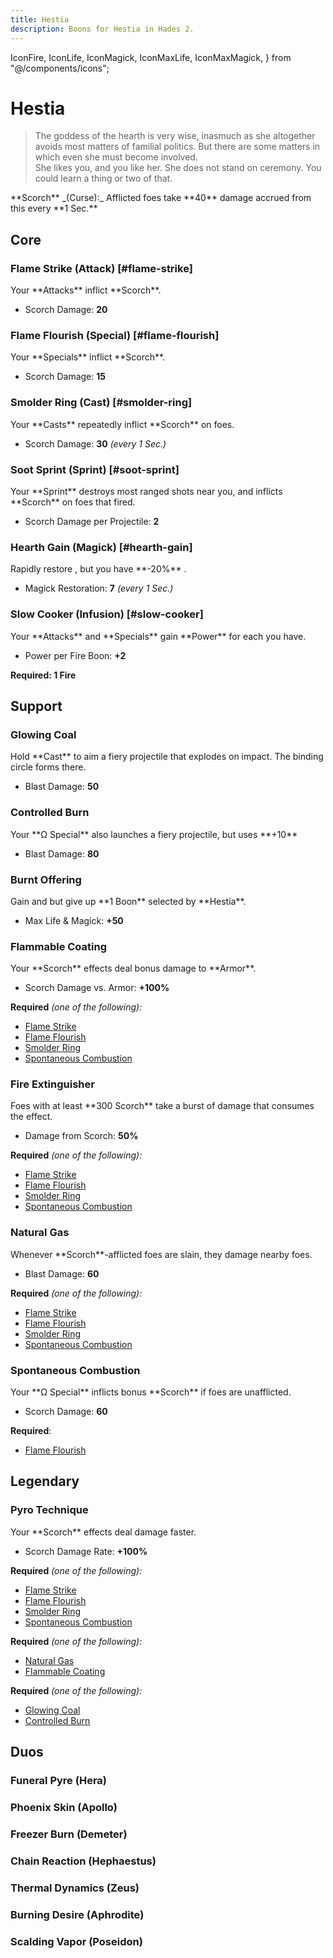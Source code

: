 ```yaml
---
title: Hestia
description: Boons for Hestia in Hades 2.
---
```


  IconFire,
  IconLife,
  IconMagick,
  IconMaxLife,
  IconMaxMagick,
} from "@/components/icons";


# Hestia

> The goddess of the hearth is very wise, inasmuch as she altogether avoids most
> matters of familial politics. But there are some matters in which even she
> must become involved.\
> She likes you, and you like her. She does not stand on ceremony. You could learn
> a thing or two of that.

<Boon className="mt-4">
  **Scorch** _(Curse):_ Afflicted foes take **40** damage accrued from this
  every **1 Sec.**
</Boon>

## Core

### Flame Strike (Attack) [#flame-strike]

<Boon element="fire">
Your **Attacks** inflict **Scorch**.

- Scorch Damage: **20**

</Boon>

### Flame Flourish (Special) [#flame-flourish]

<Boon element="fire">
Your **Specials** inflict **Scorch**.

- Scorch Damage: **15**

</Boon>

### Smolder Ring (Cast) [#smolder-ring]

<Boon element="fire">
Your **Casts** repeatedly inflict **Scorch** on foes.

- Scorch Damage: **30** _(every 1 Sec.)_

</Boon>

### Soot Sprint (Sprint) [#soot-sprint]

<Boon element="fire">
Your **Sprint** destroys most ranged shots near you, and inflicts **Scorch** on foes that fired.

- Scorch Damage per Projectile: **2**

</Boon>

### Hearth Gain (Magick) [#hearth-gain]

<Boon element="fire">
Rapidly restore <IconMagick />, but you have **-20%** <IconMaxLife />.

- Magick Restoration: **7** _(every 1 Sec.)_

</Boon>

### Slow Cooker (Infusion) [#slow-cooker]

<Boon>
Your **Attacks** and **Specials** gain **Power** for each <IconFire /> you have.

- Power per Fire Boon: **+2**

</Boon>

**Required: 1 Fire**

## Support

### Glowing Coal

<Boon element="fire">
Hold **Cast** to aim a fiery projectile that explodes on impact. The binding circle forms there.

- Blast Damage: **50**

</Boon>

### Controlled Burn

<Boon element="fire">
Your **Ω Special** also launches a fiery projectile, but uses **+10** <IconMagick />

- Blast Damage: **80**

</Boon>

### Burnt Offering

<Boon element="fire">
Gain <IconMaxLife /> and <IconMaxMagick /> but give up **1 Boon** selected by **Hestia**.

- Max Life & Magick: **+50**

</Boon>

### Flammable Coating

<Boon element="fire">
Your **Scorch** effects deal bonus damage to **Armor**.

- Scorch Damage vs. Armor: **+100%**

</Boon>

**Required** _(one of the following):_

- [Flame Strike](#flame-strike)
- [Flame Flourish](#flame-flourish)
- [Smolder Ring](#smolder-ring)
- [Spontaneous Combustion](#spontaneous-combustion)

### Fire Extinguisher

<Boon element="fire">
Foes with at least **300 Scorch** take a burst of damage that consumes the effect.

- Damage from Scorch: **50%**

</Boon>

**Required** _(one of the following):_

- [Flame Strike](#flame-strike)
- [Flame Flourish](#flame-flourish)
- [Smolder Ring](#smolder-ring)
- [Spontaneous Combustion](#spontaneous-combustion)

### Natural Gas

<Boon element="fire">
Whenever **Scorch**-afflicted foes are slain, they damage nearby foes.

- Blast Damage: **60**

</Boon>

**Required** _(one of the following):_

- [Flame Strike](#flame-strike)
- [Flame Flourish](#flame-flourish)
- [Smolder Ring](#smolder-ring)
- [Spontaneous Combustion](#spontaneous-combustion)

### Spontaneous Combustion

<Boon element="fire">
Your **Ω Special** inflicts bonus **Scorch** if foes are unafflicted.

- Scorch Damage: **60**

</Boon>

**Required**:

- [Flame Flourish](#flame-flourish)

## <TextHighlight type="legendary">Legendary</TextHighlight>

### <TextHighlight type="legendary">Pyro Technique</TextHighlight>

<Boon element="fire">
Your **Scorch** effects deal damage faster.

- Scorch Damage Rate: **+100%**

</Boon>

**Required** _(one of the following):_

- [Flame Strike](#flame-strike)
- [Flame Flourish](#flame-flourish)
- [Smolder Ring](#smolder-ring)
- [Spontaneous Combustion](#spontaneous-combustion)

**Required** _(one of the following):_

- [Natural Gas](#natural-gas)
- [Flammable Coating](#flammable-coating)

**Required** _(one of the following):_

- [Glowing Coal](#glowing-coal)
- [Controlled Burn](#controlled-burn)

## <TextHighlight type="duo">Duos</TextHighlight>

### <TextHighlight type="duo">Funeral Pyre</TextHighlight> (Hera)

<FuneralPyre />

### <TextHighlight type="duo">Phoenix Skin</TextHighlight> (Apollo)

<PhoenixSkin />

### <TextHighlight type="duo">Freezer Burn</TextHighlight> (Demeter)

<FreezerBurn />

### <TextHighlight type="duo">Chain Reaction</TextHighlight> (Hephaestus)

<ChainReaction />

### <TextHighlight type="duo">Thermal Dynamics</TextHighlight> (Zeus)

<ThermalDynamics />

### <TextHighlight type="duo">Burning Desire</TextHighlight> (Aphrodite)

<BurningDesire />

### <TextHighlight type="duo">Scalding Vapor</TextHighlight> (Poseidon)

<ScaldingVapor />

